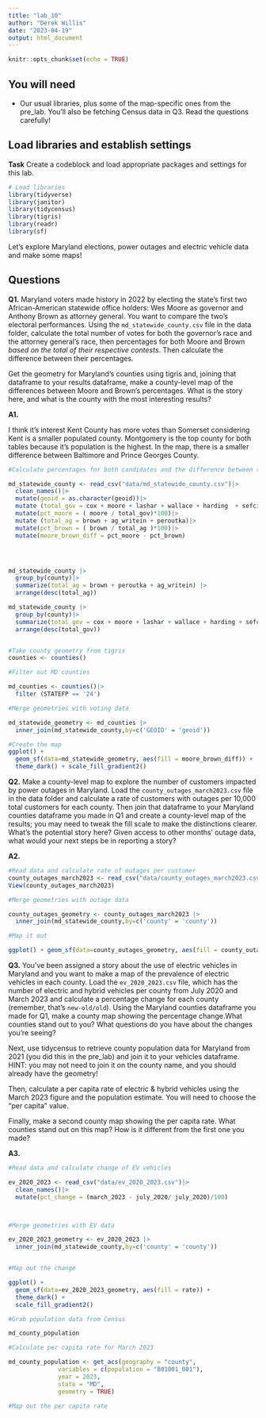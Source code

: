 ```yaml
---
title: "lab_10"
author: "Derek Willis"
date: "2023-04-19"
output: html_document
---
```


```r
knitr::opts_chunk$set(echo = TRUE)
```

## You will need

-   Our usual libraries, plus some of the map-specific ones from the pre_lab. You'll also be fetching Census data in Q3. Read the questions carefully!

## Load libraries and establish settings

**Task** Create a codeblock and load appropriate packages and settings for this lab.

```r
# Load libraries
library(tidyverse)
library(janitor)
library(tidycensus)
library(tigris)
library(readr)
library(sf)

```

Let's explore Maryland elections, power outages and electric vehicle data and make some maps!

## Questions

**Q1.** Maryland voters made history in 2022 by electing the state's first two African-American statewide office holders: Wes Moore as governor and Anthony Brown as attorney general. You want to compare the two's electoral performances. Using the `md_statewide_county.csv` file in the data folder, calculate the total number of votes for both the governor's race and the attorney general's race, then percentages for both Moore and Brown *based on the total of their respective contests*. Then calculate the difference between their percentages.

Get the geometry for Maryland's counties using tigris and, joining that dataframe to your results dataframe, make a county-level map of the differences between Moore and Brown's percentages. What is the story here, and what is the county with the most interesting results?

**A1.**

I think it's interest Kent County has more votes than Somerset considering Kent is a smaller populated county. Montgomery is the top county for both tables because it's population is the highest. In the map, there is a smaller difference between Baltimore and Prince Georges County.

```r
#Calculate percentages for both candidates and the difference between them per county

md_statewide_county <- read_csv("data/md_statewide_county.csv")|> 
  clean_names()|>
  mutate(geoid = as.character(geoid))|>
  mutate (total_gov = cox + moore + lashar + wallace + harding  + sefcik + gov_writein)|>
  mutate(pct_moore = ( moore / total_gov)*100)|>
  mutate (total_ag = brown + ag_writein + peroutka)|>
  mutate(pct_brown = ( brown / total_ag )*100)|>
  mutate(moore_brown_diff = pct_moore - pct_brown)





```

```r

md_statewide_county |>
  group_by(county)|>
  summarize(total_ag = brown + peroutka + ag_writein) |>
  arrange(desc(total_ag))

md_statewide_county |>
  group_by(county)|>
  summarize(total_gov = cox + moore + lashar + wallace + harding + sefcik + gov_writein) |>
  arrange(desc(total_gov))



```

```r
#Take county geometry from tigris
counties <- counties()

#Filter out MD counties

md_counties <- counties()|> 
  filter (STATEFP == '24')
```

```r
#Merge geometries with voting data

md_statewide_geometry <- md_counties |>
  inner_join(md_statewide_county,by=c('GEOID' = 'geoid'))
```

```r
#Create the map
ggplot() + 
  geom_sf(data=md_statewide_geometry, aes(fill = moore_brown_diff)) + 
  theme_dark() + scale_fill_gradient2()

```

**Q2.** Make a county-level map to explore the number of customers impacted by power outages in Maryland. Load the `county_outages_march2023.csv` file in the data folder and calculate a rate of customers with outages per 10,000 total customers for each county. Then join that dataframe to your Maryland counties dataframe you made in Q1 and create a county-level map of the results; you may need to tweak the fill scale to make the distinctions clearer. What's the potential story here? Given access to other months' outage data, what would your next steps be in reporting a story?

**A2.**

```r
#Read data and calculate rate of outages per customer
county_outages_march2023 <- read_csv("data/county_outages_march2023.csv")
View(county_outages_march2023)

```

```r
#Merge geometries with outage data

county_outages_geometry <- county_outages_march2023 |>
  inner_join(md_statewide_county,by=c('county' = 'county'))

```

```r
#Map it out

ggplot() + geom_sf(data=county_outages_geometry, aes(fill = county_outages_march2023)) + theme_dark() + scale_fill_gradient2()


```

**Q3.** You've been assigned a story about the use of electric vehicles in Maryland and you want to make a map of the prevalence of electric vehicles in each county. Load the `ev_2020_2023.csv` file, which has the number of electric and hybrid vehicles per county from July 2020 and March 2023 and calculate a percentage change for each county (remember, that's `new-old/old`). Using the Maryland counties dataframe you made for Q1, make a county map showing the percentage change.What counties stand out to you? What questions do you have about the changes you're seeing?

Next, use tidycensus to retrieve county population data for Maryland from 2021 (you did this in the pre_lab) and join it to your vehicles dataframe. HINT: you may not need to join it on the county name, and you should already have the geometry!

Then, calculate a per capita rate of electric & hybrid vehicles using the March 2023 figure and the population estimate. You will need to choose the "per capita" value.

Finally, make a second county map showing the per capita rate. What counties stand out on this map? How is it different from the first one you made?

**A3.**

```r
#Read data and calculate change of EV vehicles

ev_2020_2023 <- read_csv("data/ev_2020_2023.csv")|>
  clean_names()|>
  mutate(pct_change = (march_2023 - july_2020/ july_2020)/100)




```

```r
#Merge geometries with EV data

ev_2020_2023_geometry <- ev_2020_2023 |>
  inner_join(md_statewide_county,by=c('county' = 'county'))



```

```r
#Map out the change

ggplot() + 
  geom_sf(data=ev_2020_2023_geometry, aes(fill = rate)) + 
  theme_dark() + 
  scale_fill_gradient2()


```

```r
#Grab population data from Census

md_county_population 

```

```r
#Calculate per capita rate for March 2023

md_county_population <- get_acs(geography = "county",
              variables = c(population = "B01001_001"),
              year = 2023,
              state = "MD",
              geometry = TRUE)

```

```r
#Map out the per capita rate

```
